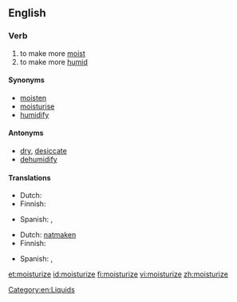 ==English==

===Verb===
{{en-verb|moisturiz|ing}}

# to make more [[moist]]
# to make more [[humid]]

====Synonyms====
*[[moisten]]
*[[moisturise]]
*[[humidify]]

====Antonyms====
*[[dry]], [[desiccate]]
*[[dehumidify]]

====Translations====
{{trans-top|to make more moist}}
* Dutch: {{t+|nl|bevochtigen}}
* Finnish: {{t-|fi|kosteuttaa}}
{{trans-mid}}
* Spanish: {{t|es|humidificar}}, {{t-|es|humedecer}}
{{trans-bottom}}

{{trans-top|to make more humid}}
* Dutch: [[natmaken]]
* Finnish: {{t-|fi|kosteuttaa}}
{{trans-mid}}
* Spanish: {{t|es|humidificar}}, {{t-|es|humedecer}}
{{trans-bottom}}

[[Category:en:Liquids]]

[[et:moisturize]]
[[id:moisturize]]
[[fi:moisturize]]
[[vi:moisturize]]
[[zh:moisturize]]